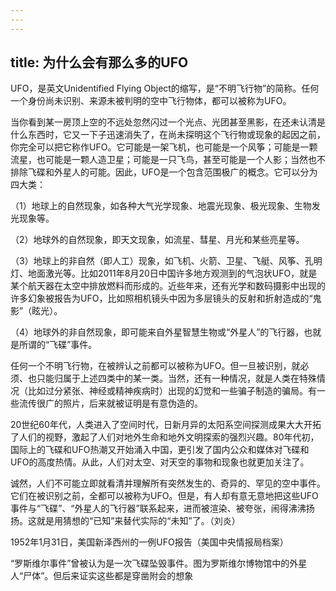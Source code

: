 ```yaml
---
---
---
```

title: 为什么会有那么多的UFO
---




UFO，是英文Unidentified Flying Object的缩写，是“不明飞行物”的简称。任何一个身份尚未识别、来源未被判明的空中飞行物体，都可以被称为UFO。

当你看到某一房顶上空的不远处忽然闪过一个光点、光团甚至黑影，在还未认清是什么东西时，它又一下子迅速消失了，在尚未探明这个飞行物或现象的起因之前，你完全可以把它称作UFO。它可能是一架飞机，也可能是一个风筝；可能是一颗流星，也可能是一颗人造卫星；可能是一只飞鸟，甚至可能是一个人影；当然也不排除飞碟和外星人的可能。因此，UFO是一个包含范围极广的概念。它可以分为四大类：

（1）地球上的自然现象，如各种大气光学现象、地震光现象、极光现象、生物发光现象等。

（2）地球外的自然现象，即天文现象，如流星、彗星、月光和某些亮星等。

（3）地球上的非自然（即人工）现象，如飞机、火箭、卫星、飞艇、风筝、孔明灯、地面激光等。比如2011年8月20日中国许多地方观测到的气泡状UFO，就是某个航天器在太空中排放燃料而形成的。近些年来，还有光学和数码摄影中出现的许多幻象被报告为UFO，比如照相机镜头中因为多层镜头的反射和折射造成的“鬼影”（眩光）。

（4）地球外的非自然现象，即可能来自外星智慧生物或“外星人”的飞行器，也就是所谓的“飞碟”事件。

任何一个不明飞行物，在被辨认之前都可以被称为UFO。但一旦被识别，就必须、也只能归属于上述四类中的某一类。当然，还有一种情况，就是人类在特殊情况（比如过分紧张、神经或精神疾病时）出现的幻觉和一些骗子制造的骗局。有一些流传很广的照片，后来就被证明是有意伪造的。

20世纪60年代，人类进入了空间时代，日新月异的太阳系空间探测成果大大开拓了人们的视野，激起了人们对地外生命和地外文明探索的强烈兴趣。80年代初，国际上的飞碟和UFO热潮又开始涌入中国，更引发了国内公众和媒体对飞碟和UFO的高度热情。从此，人们对太空、对天空的事物和现象也就更加关注了。

诚然，人们不可能立即就看清并理解所有突然发生的、奇异的、罕见的空中事件。它们在被识别之前，全都可以被称为UFO。但是，有人却有意无意地把这些UFO事件与“飞碟”、“外星人的飞行器”联系起来，进而被渲染、被夸张，闹得沸沸扬扬。这就是用猜想的“已知”来替代实际的“未知”了。（刘炎）

1952年1月31日，美国新泽西州的一例UFO报告（美国中央情报局档案）



“罗斯维尔事件”曾被认为是一次飞碟坠毁事件。图为罗斯维尔博物馆中的外星人“尸体”。但后来证实这些都是穿凿附会的想象